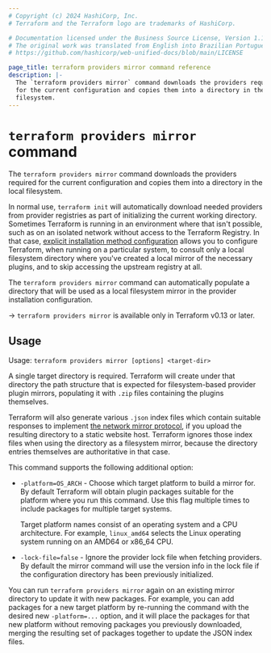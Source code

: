 ```yaml
---
# Copyright (c) 2024 HashiCorp, Inc.
# Terraform and the Terraform logo are trademarks of HashiCorp.

# Documentation licensed under the Business Source License, Version 1.1.
# The original work was translated from English into Brazilian Portuguese.
# https://github.com/hashicorp/web-unified-docs/blob/main/LICENSE

page_title: terraform providers mirror command reference
description: |-
  The `terraform providers mirror` command downloads the providers required
  for the current configuration and copies them into a directory in the local
  filesystem.
---
```


# `terraform providers mirror` command

The `terraform providers mirror` command downloads the providers required
for the current configuration and copies them into a directory in the local
filesystem.

In normal use, `terraform init` will automatically download needed providers
from provider registries as part of initializing the current working directory.
Sometimes Terraform is running in an environment where that isn't possible,
such as on an isolated network without access to the Terraform Registry. In
that case,
[explicit installation method configuration](/terraform/cli/config/config-file#explicit-installation-method-configuration)
allows you to configure Terraform, when running on a particular system, to
consult only a local filesystem directory where you've created a local mirror
of the necessary plugins, and to skip accessing the upstream registry at all.

The `terraform providers mirror` command can automatically populate a directory
that will be used as a local filesystem mirror in the provider installation
configuration.

-> `terraform providers mirror` is available only in Terraform v0.13 or later.

## Usage

Usage: `terraform providers mirror [options] <target-dir>`

A single target directory is required. Terraform will create under that
directory the path structure that is expected for filesystem-based provider
plugin mirrors, populating it with `.zip` files containing the plugins
themselves.

Terraform will also generate various `.json` index files which contain suitable
responses to implement
[the network mirror protocol](/terraform/internals/provider-network-mirror-protocol),
if you upload the resulting directory to a static website host. Terraform
ignores those index files when using the directory as a filesystem mirror,
because the directory entries themselves are authoritative in that case.

This command supports the following additional option:

* `-platform=OS_ARCH` - Choose which target platform to build a mirror for.
  By default Terraform will obtain plugin packages suitable for the platform
  where you run this command. Use this flag multiple times to include packages
  for multiple target systems.

  Target platform names consist of an operating system and a CPU
  architecture. For example, `linux_amd64` selects the Linux operating system
  running on an AMD64 or x86_64 CPU.

* `-lock-file=false` - Ignore the provider lock file when fetching providers.
By default the mirror command will use the version info in the lock file if the
configuration directory has been previously initialized.

You can run `terraform providers mirror` again on an existing mirror directory
to update it with new packages. For example, you can add packages for a new
target platform by re-running the command with the desired new `-platform=...`
option, and it will place the packages for that new platform without removing
packages you previously downloaded, merging the resulting set of packages
together to update the JSON index files.

